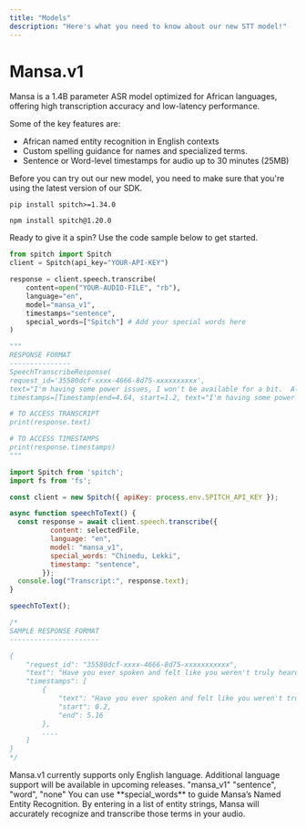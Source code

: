 ```yaml
---
title: "Models"
description: "Here's what you need to know about our new STT model!"
---
```


# Mansa.v1

Mansa is a 1.4B parameter ASR model optimized for African languages, offering high transcription accuracy and low-latency performance.

Some of the key features are:

- African named entity recognition in English contexts
- Custom spelling guidance for names and specialized terms.
- Sentence or Word-level timestamps for audio up to 30 minutes (25MB)

<Info>
  Before you can try out our new model, you need to make sure that you're using the latest version of our SDK.

  <CodeGroup>

  ```shellscript Python SDK
  pip install spitch>=1.34.0
  ```

  
  ```shellscript Node SDK
  npm install spitch@1.20.0
  ```

  </CodeGroup>
</Info>

Ready to give it a spin? Use the code sample below to get started.

<CodeGroup>

```python Python
from spitch import Spitch
client = Spitch(api_key="YOUR-API-KEY")

response = client.speech.transcribe(
    content=open("YOUR-AUDIO-FILE", "rb"), 
    language="en", 
    model="mansa_v1",
	timestamps="sentence",
	special_words=["Spitch"] # Add your special words here
)

"""
RESPONSE FORMAT
---------------
SpeechTranscribeResponse(
request_id='35580dcf-xxxx-4666-8d75-xxxxxxxxxx', 
text="I'm having some power issues, I won't be available for a bit.  All right. Please let me know when you are back.", 
timestamps=[Timestamp(end=4.64, start=1.2, text="I'm having some power issues, I won't be available for a bit."), Timestamp(end=6.72, start=5.8, text=' All right.'), Timestamp(end=9.92, start=8.08, text='Please let me know when you are back.')])

# TO ACCESS TRANSCRIPT
print(response.text)

# TO ACCESS TIMESTAMPS
print(response.timestamps)
"""
```


```javascript JavaScript
import Spitch from 'spitch';
import fs from 'fs';

const client = new Spitch({ apiKey: process.env.SPITCH_API_KEY });

async function speechToText() {
  const response = await client.speech.transcribe({
          content: selectedFile,
          language: "en",
          model: "mansa_v1",
          special_words: "Chinedu, Lekki",
          timestamp: "sentence",
        });
  console.log("Transcript:", response.text);
}

speechToText();

/*
SAMPLE RESPONSE FORMAT
----------------------

{
    "request_id": "35580dcf-xxxx-4666-8d75-xxxxxxxxxxx",
    "text": "Have you ever spoken and felt like you weren't truly heard?",
    "timestamps": [
        {
            "text": "Have you ever spoken and felt like you weren't truly heard?",
            "start": 0.2,
            "end": 5.16
        },
		....
    ]
}
*/
```

</CodeGroup>

<Note>
  Mansa.v1 currently supports only English language. Additional language support will be available in upcoming releases.
</Note>

<ParamField path="model" body="mansa_v1" type="string" placeholder="mansa_v1">
  "mansa_v1"
</ParamField>

<ParamField path="timestamp" type="string">
  "sentence", "word", "none"
</ParamField>

<ParamField path="special_words" type="comma separated list">
  You can use **special_words** to guide Mansa’s Named Entity Recognition. By entering in a list of entity strings, Mansa will accurately recognize and transcribe those terms in your audio.
</ParamField>